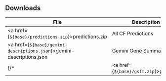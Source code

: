 
## Downloads

|File|Description|
|----|-----------|
|<a href={`${base}/predictions.zip`}>predictions.zip</a>|All CF Predictions|
|<a href={`${base}/gemini-descriptions.json`}>gemini-descriptions.json</a>|Gemini Gene Summaries|
{/* |<a href={`${base}/gsfm.zip`}>gsfm.zip</a>|GSFM model| */}
